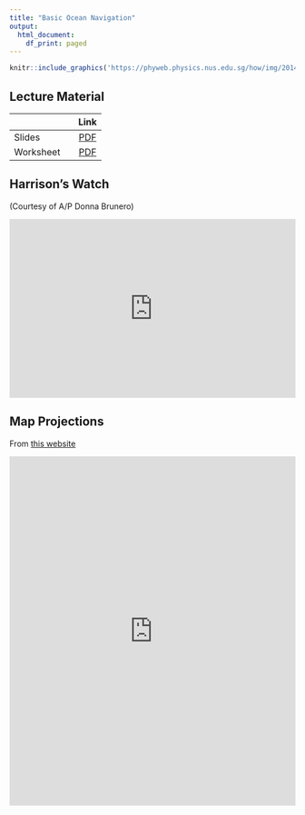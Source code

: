 ```yaml
---
title: "Basic Ocean Navigation"
output:
  html_document:
    df_print: paged
---
```


```r
knitr::include_graphics('https://phyweb.physics.nus.edu.sg/how/img/2014_how_logo.png')
```

## Lecture Material

|           | Link |
| --------- | :--: |
| Slides    | [PDF](https://www.physics.nus.edu.sg/how/piracy/2019_piracy_ws.pdf)  |
| Worksheet | [PDF](https://www.physics.nus.edu.sg/how/piracy/2019_piracy_slides.pdf)  |

## Harrison's Watch

(Courtesy of A/P Donna Brunero)

<iframe width="100%" height="315" src="https://www.youtube.com/embed/T-g27KS0yiY" frameborder="0" allowfullscreen></iframe>

## Map Projections

From [this website](https://www.jasondavies.com/maps/transition/)

<iframe width="100%" height="615" src="https://www.jasondavies.com/maps/transition" frameborder="0" allowfullscreen> </iframe>



